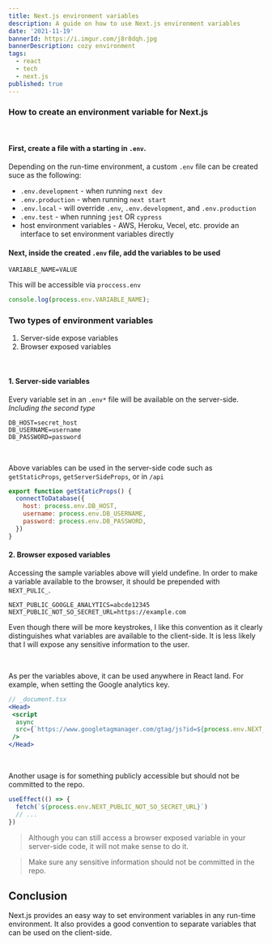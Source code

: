 ```yaml
---
title: Next.js environment variables
description: A guide on how to use Next.js environment variables
date: '2021-11-19'
bannerId: https://i.imgur.com/j8r8dqh.jpg
bannerDescription: cozy environment
tags:
  - react
  - tech
  - next.js
published: true
---
```


### How to create an environment variable for Next.js

<br />

#### First, create a file with a starting in `.env`.

Depending on the run-time environment, a custom `.env` file can be created suce as the following:
- `.env.development` - when running `next dev`
- `.env.production` - when running `next start`
- `.env.local` - will override `.env`, `.env.development`, and `.env.production`
- `.env.test` - when running `jest` OR `cypress`
- host environment variables - AWS, Heroku, Vecel, etc. provide an interface to set environment variables directly

#### Next, inside the created `.env` file, add the variables to be used

```.env
VARIABLE_NAME=VALUE
```

This will be accessible via `proccess.env`

```js
console.log(process.env.VARIABLE_NAME);
```

### Two types of environment variables

1. Server-side expose variables
2. Browser exposed variables

<br />

#### 1. Server-side variables

Every variable set in an `.env*` file will be available on the server-side. *Including the second type*

```.env
DB_HOST=secret_host
DB_USERNAME=username
DB_PASSWORD=password
```

<br />

Above variables can be used in the server-side code such as `getStaticProps`, `getServerSideProps`, or in `/api`

```js
export function getStaticProps() {
  connectToDatabase({
    host: process.env.DB_HOST,
    username: process.env.DB_USERNAME,
    password: process.env.DB_PASSWORD,
  })
}
```

#### 2. Browser exposed variables

Accessing the sample variables above will yield undefine.
In order to make a variable available to the browser, it should be prepended with `NEXT_PULIC_`.

```.env
NEXT_PUBLIC_GOOGLE_ANALYTICS=abcde12345
NEXT_PUBLIC_NOT_SO_SECRET_URL=https://example.com
```

Even though there will be more keystrokes, I like this convention as it clearly distinguishes what variables are available to the client-side.
It is less likely that I will expose any sensitive information to the user.

<br />

As per the variables above, it can be used anywhere in React land. For example, when setting the Google analytics key.

```jsx
// _document.tsx
<Head>
 <script
  async
  src={`https://www.googletagmanager.com/gtag/js?id=${process.env.NEXT_PUBLIC_GOOGLE_ANALYTICS}`}
 />
</Head>
```

<br />

Another usage is for something publicly accessible but should not be committed to the repo.

```jsx
useEffect(() => {
  fetch(`${process.env.NEXT_PUBLIC_NOT_SO_SECRET_URL}`)
  // ...
})
```

> Although you can still access a browser exposed variable in your server-side code, it will not make sense to do it.

> Make sure any sensitive information should not be committed in the repo.


## Conclusion

Next.js provides an easy way to set environment variables in any run-time environment.
It also provides a good convention to separate variables that can be used on the client-side.